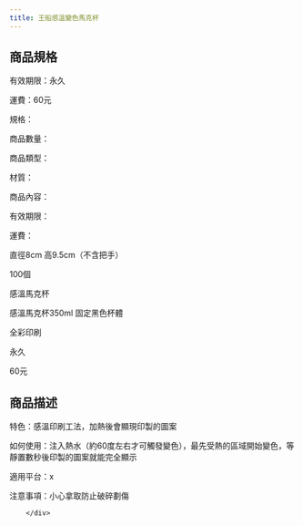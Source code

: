 ```yaml
---
title: 王船感溫變色馬克杯
---
```




<ProductDetails plan={3} item={2}/>

## 商品規格
<div className="w-96 h-auto dark:bg-base-100 shadow-xl lg:w-3/4 mt-8 bg-yellow-50 rounded-lg" >
        <div className="card-body">


有效期限：永久

運費：60元
        </div>
</div >
<div className="w-96 h-auto dark:bg-base-100 shadow-xl lg:w-3/4 mt-8 bg-yellow-50 rounded-lg" >
        <div className="card-body">
        <div className="flex flex-row space-x-4">
        <div>
規格：

商品數量：

商品類型： 

材質： 

商品內容： 

有效期限： 

運費： 

</div>
<div className=" w-24"/>
<div className="w-1 bg-slate-400 rounded-3xl"/>
<div>
直徑8cm 高9.5cm（不含把手）

100個

感溫馬克杯

感溫馬克杯350ml 固定黑色杯體

全彩印刷

永久

60元

</div>
</div>
</div>
</div>

## 商品描述
<div className="w-96 h-auto dark:bg-base-100 shadow-xl lg:w-3/4 mt-8 bg-sky-100" >
        <div className="card-body">
特色：感溫印刷工法，加熱後會顯現印製的圖案

如何使用：注入熱水（約60度左右才可觸發變色），最先受熱的區域開始變色，等靜置數秒後印製的圖案就能完全顯示

適用平台：x

注意事項：小心拿取防止破碎劃傷

        </div>
</div >